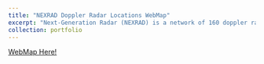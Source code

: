 ```yaml
---
title: "NEXRAD Doppler Radar Locations WebMap"
excerpt: "Next-Generation Radar (NEXRAD) is a network of 160 doppler radars operated by the National Weather Service. Most are in the United States and Territories, but there are 4 located in Japan, South Korea, and Portugal. NEXRAD radars detect wind and precipitation utilizng radar technology, and produces a map depicting patterns in precipitation or wind. Data from [Wikipedia](https://en.wikipedia.org/wiki/NEXRAD)<br/><img src='/images/LabNexrad.jpg'>"
collection: portfolio
---
```

[WebMap Here!](https://srhjhnsn.github.io/portfolio/nexrad_map/index.html)
